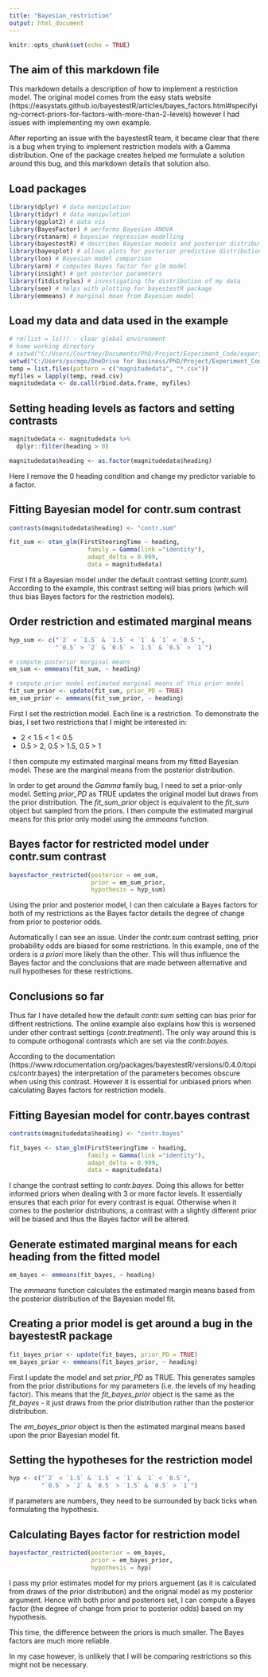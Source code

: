 ```yaml
---
title: "Bayesian_restriction"
output: html_document
---
```


```r
knitr::opts_chunk$set(echo = TRUE)
```

## The aim of this markdown file

This markdown details a description of how to implement a restriction model. The original model comes from the easy stats website (https://easystats.github.io/bayestestR/articles/bayes_factors.html#specifying-correct-priors-for-factors-with-more-than-2-levels) however I had issues with implementing my own example.

After reporting an issue with the bayestestR team, it became clear that there is a bug when trying to implement restriction models with a Gamma distribution. One of the package creates helped me formulate a solution around this bug, and this markdown details that solution also.

## Load packages 

```r
library(dplyr) # data manipulation
library(tidyr) # data manipulation
library(ggplot2) # data vis
library(BayesFactor) # performs Bayesian ANOVA
library(rstanarm) # bayesian regression modelling
library(bayestestR) # describes Bayesian models and posterior distributions
library(bayesplot) # allows plots for posterior predictive distributions
library(loo) # Bayesian model comparison
library(arm) # computes Bayes factor for glm model
library(insight) # get posterior parameters 
library(fitdistrplus) # investigating the distribution of my data
library(see) # helps with plotting for bayestestR package
library(emmeans) # marginal mean from Bayesian model
```

## Load my data and data used in the example

```r
# rm(list = ls()) - clear global environment
# home working directory
# setwd("C:/Users/Courtney/Documents/PhD/Project/Experiment_Code/experiment_1")
setwd("C:/Users/pscmgo/OneDrive for Business/PhD/Project/Experiment_Code/experiment_1")
temp = list.files(pattern = c("magnitudedata", "*.csv"))
myfiles = lapply(temp, read.csv)
magnitudedata <- do.call(rbind.data.frame, myfiles)
```

## Setting heading levels as factors and setting contrasts

```r
magnitudedata <- magnitudedata %>%
  dplyr::filter(heading > 0)

magnitudedata$heading <- as.factor(magnitudedata$heading)
```

Here I remove the 0 heading condition and change my predictor variable to a factor. 

## Fitting Bayesian model for contr.sum contrast

```r
contrasts(magnitudedata$heading) <- "contr.sum"

fit_sum <- stan_glm(FirstSteeringTime ~ heading,
                      family = Gamma(link ="identity"),
                      adapt_delta = 0.999,
                      data = magnitudedata)
```

First I fit a Bayesian model under the default contrast setting (*contr.sum*). According to the example, this contrast setting will bias priors (which will thus bias Bayes factors for the restriction models).

## Order restriction and estimated marginal means

```r
hyp_sum <- c("`2` < `1.5` & `1.5` < `1` & `1` < `0.5`",
             "`0.5` > `2` & `0.5` > `1.5` & `0.5` > `1`")

# compute posterior marginal means
em_sum <- emmeans(fit_sum, ~ heading)

# compute prior model estimated marginal means of this prior model
fit_sum_prior <- update(fit_sum, prior_PD = TRUE)
em_sum_prior <- emmeans(fit_sum_prior, ~ heading)
```

First I set the restriction model. Each line is a restriction. To demonstrate the bias, I set two restrictions that I might be interested in:

- 2 < 1.5 < 1 < 0.5
- 0.5 > 2, 0.5 > 1.5, 0.5 > 1

I then compute my estimated marginal means from my fitted Bayesian model. These are the marginal means from the posterior distribution.

In order to get around the *Gamma* family bug, I need to set a prior-only model. Setting *prior_PD* as TRUE updates the original model but draws from the prior distribution. The *fit_sum_prior* object is equivalent to the *fit_sum* object but sampled from the priors. I then compute the estimated marginal means for this prior only model using the *emmeans* function. 

## Bayes factor for restricted model under contr.sum contrast

```r
bayesfactor_restricted(posterior = em_sum,
                       prior = em_sum_prior,
                       hypothesis = hyp_sum)
```

Using the prior and posterior model, I can then calculate a Bayes factors for both of my restrictions as the Bayes factor details the degree of change from prior to posterior odds.

Automatically I can see an issue. Under the *contr.sum* contrast setting, prior probability odds are biased for some restrictions. In this example, one of the orders is *a priori* more likely than the other. This will thus influence the Bayes factor and the conclusions that are made between alternative and null hypotheses for these restrictions.

## Conclusions so far

Thus far I have detailed how the default *contr.sum* setting can bias prior for diffrent restrictions. The online example also explains how this is worsened under other contrast settings (*contr.treatment*). The only way around this is to compute orthogonal contrasts which are set via the *contr.bayes*.

According to the documentation (https://www.rdocumentation.org/packages/bayestestR/versions/0.4.0/topics/contr.bayes) the interpretation of the parameters becomes obscure when using this contrast. However it is essential for unbiased priors when calculating Bayes factors for restriction models. 

## Fitting Bayesian model for contr.bayes contrast

```r
contrasts(magnitudedata$heading) <- "contr.bayes"

fit_bayes <- stan_glm(FirstSteeringTime ~ heading,
                      family = Gamma(link ="identity"),
                      adapt_delta = 0.999,
                      data = magnitudedata)
```

I change the contrast setting to *contr.bayes*. Doing this allows for better informed priors when dealing with 3 or more factor levels. It essentially ensures that each prior for every contrast is equal. Otherwise when it comes to the posterior distributions, a contrast with a slightly different prior will be biased and thus the Bayes factor will be altered. 

## Generate estimated marginal means for each heading from the fitted model

```r
em_bayes <- emmeans(fit_bayes, ~ heading)
```

The *emmeans* function calculates the estimated margin means based from the posterior distribution of the Bayesian model fit.

## Creating a prior model is get around a bug in the bayestestR package

```r
fit_bayes_prior <- update(fit_bayes, prior_PD = TRUE)
em_bayes_prior <- emmeans(fit_bayes_prior, ~ heading)
```

First I update the model and set *prior_PD* as TRUE. This generates samples from the prior distributions for my parameters (i.e. the levels of my heading factor). This means that the *fit_bayes_prior* object is the same as the *fit_bayes* - it just draws from the prior distribution rather than the posterior distribution.

The *em_bayes_prior* object is then the estimated marginal means based upon the prior Bayesian model fit. 

## Setting the hypotheses for the restriction model

```r
hyp <- c("`2` < `1.5` & `1.5` < `1` & `1` < `0.5`",
         "`0.5` > `2` & `0.5` > `1.5` & `0.5` > `1`")
```

If parameters are numbers, they need to be surrounded by back ticks when formulating the hypothesis. 

## Calculating Bayes factor for restriction model

```r
bayesfactor_restricted(posterior = em_bayes,
                       prior = em_bayes_prior,
                       hypothesis = hyp)
```

I pass my prior estimates model for my priors arguement (as it is calculated from draws of the prior distribution) and the orignal model as my posterior argument. Hence with both prior and posteriors set, I can compute a Bayes factor (the degree of change from prior to posterior odds) based on my hypothesis.

This time, the difference between the priors is much smaller. The Bayes factors are much more reliable.

In my case however, is unlikely that I will be comparing restrictions so this might not be necessary. 

